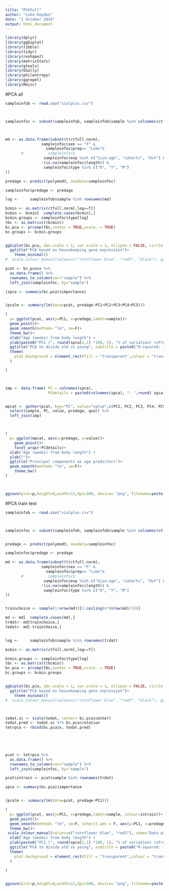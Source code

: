 ```yaml
---
title: "PCAfull"
author: "Luke Hayden"
date: "1 October 2019"
output: html_document
---
```




```r
library(dplyr)
library(ggbiplot)
library(tibble)
library(tidyr)
library(reshape2)
library(matrixStats)
library(gtools)
library(GGally)
library(philentropy)
library(ggrepel)
library(Rmisc)
```
#PCA all
```r

sampleinfob <- read.csv("sialplus.csv")



sampleinfoc <- subset(sampleinfob, sampleinfob$sample %in% colnames(ctfull.norm))



md <- as.data.frame(subset(t(ctfull.norm), 
                sampleinfoc$sex == "F" &              
                  sampleinfoc$prep== "Luke"&
       #           sampleinfoc$
                 sampleinfoc$exp %in% c("Size-age", "cohorts", "OvY") &
                !(is.na(sampleinfoc$length)) &
                 sampleinfoc$type %in% c("O", "Y", "M")
))

predage <- predict(polymod3, newdata=sampleinfoc)

sampleinfoc$predage <- predage

log <-     sampleinfob$sample %in% rownames(md)

bcmin <- as.matrix(ctfull.norm[,log==T]) 
bcmin <- bcmin[  complete.cases(bcmin),]
bcmin.groups <- sampleinfoc$type[log]
tbc <- as.matrix(t(bcmin))
bc.pca <- prcomp(tbc,center = TRUE,scale. = TRUE) 
bc.groups <- bcmin.groups


ggbiplot(bc.pca, obs.scale = 1, var.scale = 1, ellipse = FALSE, circle = TRUE, var.axes=F, labels=rownames(tbc), groups=bc.groups)+
  ggtitle("PCA based on housekeeping gene expression")+
    theme_minimal() 
#  scale_colour_manual(values=c("cornflower blue", "red3", "black"), guide=F)

pcat <- bc.pca$x %>%
  as.data.frame() %>%
  rownames_to_column(var="sample") %>%
  left_join(sampleinfoc, by="sample")

(spca <- summary(bc.pca)$importance)


(pcalm <- summary(lm(data=pcat, predage~PC1+PC2+PC3+PC4+PC5)))

(
  p= ggplot(pcat, aes(y=PC1, x=predage,label=sample))+
  geom_point()+
  geom_smooth(method= "lm", se=F)+
  theme_bw()+
  xlab("Age (weeks) from body length") +
  ylab(paste0("PC1 (", round(spca[2,1] *100, 1), "% of variation) \nfrom marker gene expression"))+
  ggtitle("PCA to divide old vs young", subtitle = paste0("R-squared: ", round(pcalm$r.squared, 3)))+
  theme(
    plot.background = element_rect(fill = "transparent",colour = "transparent") # bg of the panel
  )

)



imp <- data.frame( PC = colnames(spca), 
                   PCdetails = paste0(colnames(spca), ": ",round( spca[2,] *100, 1), "% of variance" ))


mpcat <- gather(pcat, key="PC", value="value",c(PC1, PC2, PC3, PC4, PC5, PC6, PC7, PC8, PC9)  ) %>%
  select(sample, PC, value, predage, qual) %>%
  left_join(imp)



(
  p= ggplot(mpcat, aes(x=predage, y=value))+
    geom_point()+
    facet_wrap(~PCdetails)+
  xlab("Age (weeks) from body length") +
  ylab("")+
  ggtitle("Principal components as age predictors")+
  geom_smooth(method= "lm", se=F)+
    theme_bw()
)



ggsave(plot=p,height=8,width=12,dpi=300, device= "png", filename=paste("pcamulti.png"),  bg = "transparent",limitsize = FALSE)


```


#PCA train test
```r

sampleinfob <- read.csv("sialplus.csv")



sampleinfoc <- subset(sampleinfob, sampleinfob$sample %in% colnames(ctfull.norm))


predage <- predict(polymod3, newdata=sampleinfoc)

sampleinfoc$predage <- predage

md <- as.data.frame(subset(t(ctfull.norm), 
                sampleinfoc$sex == "F" &              
                  sampleinfoc$prep== "Luke"&
       #           sampleinfoc$
                 sampleinfoc$exp %in% c("Size-age", "cohorts", "OvY") &
                !(is.na(sampleinfoc$length)) &
                 sampleinfoc$type %in% c("O", "Y", "M")
))


trainchoice <- sample(1:nrow(md))[1:ceiling(4*(nrow(md)/5))]

md <- md[  complete.cases(md),]
trdat<- md[trainchoice,]
tedat<- md[-trainchoice,]


log <-     sampleinfob$sample %in% rownames(trdat)

bcmin <- as.matrix(ctfull.norm[,log==T]) 

bcmin.groups <- sampleinfoc$type[log]
tbc <- as.matrix(t(bcmin))
bc.pca <- prcomp(tbc,center = TRUE,scale. = TRUE) 
bc.groups <- bcmin.groups


ggbiplot(bc.pca, obs.scale = 1, var.scale = 1, ellipse = FALSE, circle = TRUE, var.axes=F, labels=rownames(tbc), groups=bc.groups)+
  ggtitle("PCA based on housekeeping gene expression")+
    theme_minimal() 
#  scale_colour_manual(values=c("cornflower blue", "red3", "black"), guide=F)



tedat.sc <- scale(tedat, center= bc.pca$center)
tedat.pred <- tedat.sc %*% bc.pca$rotation 
tetrpca <- rbind(bc.pca$x, tedat.pred)
                   
                   



pcat <- tetrpca %>%
  as.data.frame() %>%
  rownames_to_column(var="sample") %>%
  left_join(sampleinfoc, by="sample")

pcat$intrain <- pcat$sample %in% rownames(trdat)

spca <- summary(bc.pca)$importance


(pcalm <- summary(lm(data=pcat, predage~PC1)))

(
  p= ggplot(pcat, aes(y=PC1, x=predage,label=sample, colour=intrain))+
  geom_point()+
  geom_smooth(method= "lm", se=F, inherit.aes = F, aes(y=PC1, x=predage), colour="black")+
  theme_bw()+
 scale_colour_manual(values=c("cornflower blue", "red3"), name="Data partition", labels=c("Test", "Training"))+
  xlab("Age (weeks) from body length") +
  ylab(paste0("PC1 (", round(spca[2,1] *100, 1), "% of variation) \nfrom marker gene expression"))+
  ggtitle("PCA to divide old vs young", subtitle = paste0("R-squared: ", round(pcalm$r.squared, 3)))+
  theme(
    plot.background = element_rect(fill = "transparent",colour = "transparent") # bg of the panel
  )

)


ggsave(plot=p,height=8,width=12,dpi=300, device= "png", filename=paste("pcatrte.png"),  bg = "transparent",limitsize = FALSE)


```